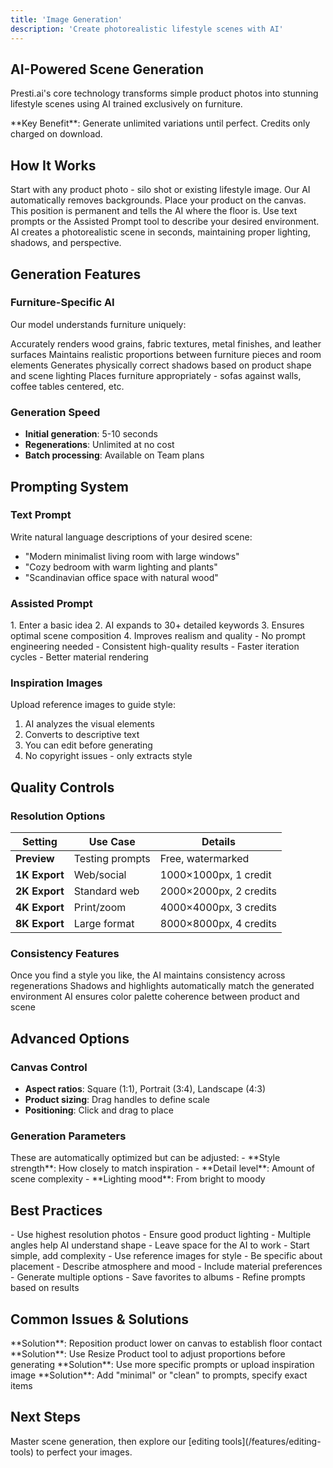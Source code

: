 ```yaml
---
title: 'Image Generation'
description: 'Create photorealistic lifestyle scenes with AI'
---
```


## AI-Powered Scene Generation

Presti.ai's core technology transforms simple product photos into stunning lifestyle scenes using AI trained exclusively on furniture.

<Info>
  **Key Benefit**: Generate unlimited variations until perfect. Credits only charged on download.
</Info>

## How It Works

<Steps>
  <Step title="Upload Product">
    Start with any product photo - silo shot or existing lifestyle image. Our AI automatically removes backgrounds.
  </Step>
  <Step title="Position & Scale">
    Place your product on the canvas. This position is permanent and tells the AI where the floor is.
  </Step>
  <Step title="Describe Scene">
    Use text prompts or the Assisted Prompt tool to describe your desired environment.
  </Step>
  <Step title="Generate">
    AI creates a photorealistic scene in seconds, maintaining proper lighting, shadows, and perspective.
  </Step>
</Steps>

## Generation Features

### Furniture-Specific AI

Our model understands furniture uniquely:

<CardGroup cols={2}>
  <Card title="Material Recognition" icon="palette">
    Accurately renders wood grains, fabric textures, metal finishes, and leather surfaces
  </Card>
  <Card title="Scale Intelligence" icon="ruler">
    Maintains realistic proportions between furniture pieces and room elements
  </Card>
  <Card title="Shadow Accuracy" icon="sun">
    Generates physically correct shadows based on product shape and scene lighting
  </Card>
  <Card title="Context Awareness" icon="home">
    Places furniture appropriately - sofas against walls, coffee tables centered, etc.
  </Card>
</CardGroup>

### Generation Speed

- **Initial generation**: 5-10 seconds
- **Regenerations**: Unlimited at no cost
- **Batch processing**: Available on Team plans

## Prompting System

### Text Prompt
Write natural language descriptions of your desired scene:
- "Modern minimalist living room with large windows"
- "Cozy bedroom with warm lighting and plants"
- "Scandinavian office space with natural wood"

### Assisted Prompt
<Tabs>
  <Tab title="How it Works">
    1. Enter a basic idea
    2. AI expands to 30+ detailed keywords
    3. Ensures optimal scene composition
    4. Improves realism and quality
  </Tab>
  <Tab title="Benefits">
    - No prompt engineering needed
    - Consistent high-quality results
    - Faster iteration cycles
    - Better material rendering
  </Tab>
</Tabs>

### Inspiration Images
Upload reference images to guide style:
1. AI analyzes the visual elements
2. Converts to descriptive text
3. You can edit before generating
4. No copyright issues - only extracts style

## Quality Controls

### Resolution Options

| Setting | Use Case | Details |
|---------|----------|---------|
| **Preview** | Testing prompts | Free, watermarked |
| **1K Export** | Web/social | 1000×1000px, 1 credit |
| **2K Export** | Standard web | 2000×2000px, 2 credits |
| **4K Export** | Print/zoom | 4000×4000px, 3 credits |
| **8K Export** | Large format | 8000×8000px, 4 credits |

### Consistency Features

<AccordionGroup>
  <Accordion title="Style Persistence">
    Once you find a style you like, the AI maintains consistency across regenerations
  </Accordion>
  <Accordion title="Lighting Match">
    Shadows and highlights automatically match the generated environment
  </Accordion>
  <Accordion title="Color Harmony">
    AI ensures color palette coherence between product and scene
  </Accordion>
</AccordionGroup>

## Advanced Options

### Canvas Control
- **Aspect ratios**: Square (1:1), Portrait (3:4), Landscape (4:3)
- **Product sizing**: Drag handles to define scale
- **Positioning**: Click and drag to place

### Generation Parameters
<Note>
  These are automatically optimized but can be adjusted:
  - **Style strength**: How closely to match inspiration
  - **Detail level**: Amount of scene complexity
  - **Lighting mood**: From bright to moody
</Note>

## Best Practices

<CardGroup cols={2}>
  <Card title="Product Preparation" icon="image">
    - Use highest resolution photos
    - Ensure good product lighting
    - Multiple angles help AI understand shape
  </Card>
  <Card title="Scene Planning" icon="pencil">
    - Leave space for the AI to work
    - Start simple, add complexity
    - Use reference images for style
  </Card>
  <Card title="Prompt Writing" icon="message">
    - Be specific about placement
    - Describe atmosphere and mood
    - Include material preferences
  </Card>
  <Card title="Iteration Strategy" icon="refresh">
    - Generate multiple options
    - Save favorites to albums
    - Refine prompts based on results
  </Card>
</CardGroup>

## Common Issues & Solutions

<AccordionGroup>
  <Accordion title="Product appears floating">
    **Solution**: Reposition product lower on canvas to establish floor contact
  </Accordion>
  <Accordion title="Wrong scale relationships">
    **Solution**: Use Resize Product tool to adjust proportions before generating
  </Accordion>
  <Accordion title="Inconsistent style">
    **Solution**: Use more specific prompts or upload inspiration image
  </Accordion>
  <Accordion title="Over-cluttered scenes">
    **Solution**: Add "minimal" or "clean" to prompts, specify exact items
  </Accordion>
</AccordionGroup>

## Next Steps

<Check>
  Master scene generation, then explore our [editing tools](/features/editing-tools) to perfect your images.
</Check>